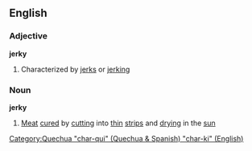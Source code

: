 ==English==
===Adjective===
'''jerky'''
#Characterized by [[jerk]]s or [[jerking]]
===Noun===
'''jerky'''
#[[Meat]] [[cured]] by [[cutting]] into [[thin]] [[strip]]s and [[drying]] in the [[sun]]
[[Category:Quechua "char-qui" (Quechua & Spanish) "char-ki" (English)]]